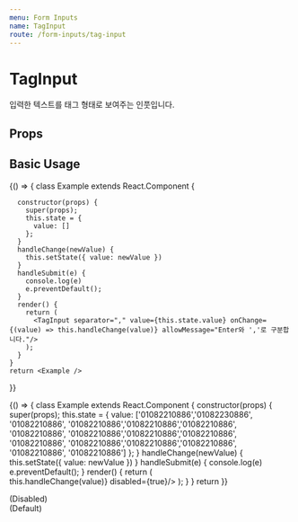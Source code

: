 ```yaml
---
menu: Form Inputs
name: TagInput
route: /form-inputs/tag-input
---
```



# TagInput

입력한 텍스트를 태그 형태로 보여주는 인풋입니다.

## Props

<PropsTable of={TagInput} />

## Basic Usage

<Playground>
  {() => {
    class Example extends React.Component {
      
      constructor(props) {
        super(props);
        this.state = {
          value: []
        };
      }
      handleChange(newValue) {
        this.setState({ value: newValue })
      }
      handleSubmit(e) {
        console.log(e)
        e.preventDefault();
      }
      render() {
        return (
          <TagInput separator="," value={this.state.value} onChange={(value) => this.handleChange(value)} allowMessage="Enter와 ','로 구분합니다."/>
        );
      }
    }
    return <Example />
}}

</Playground>

<Playground>
  {() => {
    class Example extends React.Component {
      constructor(props) {
        super(props);
        this.state = {
          value: ['01082210886','01082230886', '01082210886', '01082210886','01082210886','01082210886', '01082210886', '01082210886','01082210886','01082210886', '01082210886', '01082210886','01082210886','01082210886', '01082210886', '01082210886']
        };
      }
      handleChange(newValue) {
        this.setState({ value: newValue })
      }
      handleSubmit(e) {
        console.log(e)
        e.preventDefault();
      }
      render() {
        return (
          <form onSubmit={this.handleSubmit}>
            <TagInput separator={/[, ]/gm} value={this.state.value} onChange={(value) => this.handleChange(value)} disabled={true}/>
          </form>
        );
      }
    }
    return <Example />
}}

</Playground>

<Playground>
  (Disabled)
  <TagInput
    separator={/[, ]/gm}
    value={[
      '01082210886',
      '01082230886',
      '01082210886',
      '01082210886',
      '01082210886',
      '01082210886',
      '01082210886',
      '01082210886',
      '01082210886',
      '01082210886',
      '01082210886',
      '01082210886',
      '01082210886',
      '01082210886',
      '01082210886',
      '01082210886',
    ]}
    disabled={true}
  />
  <br />
  (Default)
  <TagInput
    separator={/[, ]/gm}
    value={[
      '01082210886',
      '01082230886',
      '01082210886',
      '01082210886',
      '01082210886',
      '01082210886',
      '01082210886',
      '01082210886',
      '01082210886',
      '01082210886',
      '01082210886',
      '01082210886',
      '01082210886',
      '01082210886',
      '01082210886',
      '01082210886',
    ]}
    intent={Intent.DEFAULT}
  />
  <br />
  <TagInput
    separator={/[, ]/gm}
    value={[
      '01082210886',
      '01082230886',
      '01082210886',
      '01082210886',
      '01082210886',
      '01082210886',
      '01082210886',
      '01082210886',
      '01082210886',
      '01082210886',
      '01082210886',
      '01082210886',
      '01082210886',
      '01082210886',
      '01082210886',
      '01082210886',
    ]}
    intent={Intent.WARNING}
  />
  <br />
  <TagInput
    separator={/[, ]/gm}
    value={[
      '01082210886',
      '01082230886',
      '01082210886',
      '01082210886',
      '01082210886',
      '01082210886',
      '01082210886',
      '01082210886',
      '01082210886',
      '01082210886',
      '01082210886',
      '01082210886',
      '01082210886',
      '01082210886',
      '01082210886',
      '01082210886',
    ]}
    intent={Intent.DANGER}
  />
</Playground>
